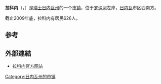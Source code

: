 {{noteTA|G1=瑞士地名}}
{{瑞士市镇信息框
 | 市镇名称		= 拉科内
 | 原文名称             = Laconnex
 | 图片 = 
 | 纹章 = Laconnex-coat of arms.svg
 | 语言                   = [[法语|法语]]
 | 所属州               = 日内瓦州
 | 所属区               = 无
 | lat_d=46|lat_m=09|lat_NS=N|long_d=6|long_m=02|long_EW=E
 | 邮政编码		= 1287
 | 市镇代码        	= 6627
 | 面积                 = 3.83
 | 平均海拔        =  440
 | 人口               = 626<small>（2009年12月资料）</small>
 | 主页  		= www.laconnex.ch
 | 市镇长           = Hubert Dethurens<ref>{{fr}}[http://www.laconnex.ch/executif.php L'exécutif] {{webarchive|url=https://web.archive.org/web/20110104041739/http://www.laconnex.ch/executif.php |date=2011-01-04 }} Commune de Laconnex</ref>
 | 相邻市镇             = [[阿维利|阿维利]]、[[阿维济|阿维济]]、[[贝尔内|贝尔内]]、<br>[[卡尔蒂尼|卡尔蒂尼]]、[[索拉勒|索拉勒]]
 | 友好城市             = 
 | 地图文件 = Karte Gemeinde Laconnex 2007.png
|}}
'''拉科内'''（{{lang-fr|Laconnex}}，{{IPA-fr|lakɔnɛ}}）是[[瑞士|瑞士]][[日内瓦州|日内瓦州]]的一个[[市镇_(瑞士)|市镇]]，位于[[罗讷河|罗讷河]]左岸，[[日内瓦|日内瓦]]市区西南方。

截止2009年底，拉科内有居民626人。

==参考==
{{reflist}}

==外部連結==
*{{fr}}[https://web.archive.org/web/20200206160602/http://www.laconnex.ch/ 拉科内官方网站]

{{日内瓦州行政区划}}
{{DEFAULTSORT:Laconnex}}
[[Category:日内瓦州的市镇|Category:日内瓦州的市镇]]